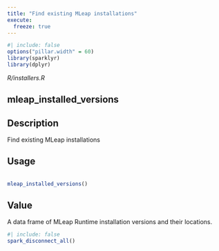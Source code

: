 ```yaml
---
title: "Find existing MLeap installations"
execute:
  freeze: true
---
```


```r
#| include: false
options("pillar.width" = 60)
library(sparklyr) 
library(dplyr)
```

*R/installers.R*

## mleap_installed_versions

## Description
 Find existing MLeap installations 


## Usage
```r
 
mleap_installed_versions() 
```




## Value
 A data frame of MLeap Runtime installation versions and   their locations. 





```r
#| include: false
spark_disconnect_all()
```
